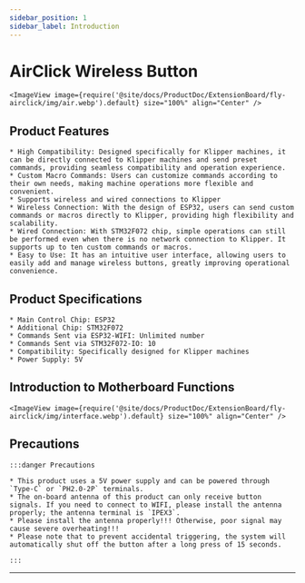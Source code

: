 ```yaml
---
sidebar_position: 1
sidebar_label: Introduction
---
```




# AirClick Wireless Button
    <ImageView image={require('@site/docs/ProductDoc/ExtensionBoard/fly-airclick/img/air.webp').default} size="100%" align="Center" />



## Product Features

    * High Compatibility: Designed specifically for Klipper machines, it can be directly connected to Klipper machines and send preset commands, providing seamless compatibility and operation experience.
    * Custom Macro Commands: Users can customize commands according to their own needs, making machine operations more flexible and convenient.
    * Supports wireless and wired connections to Klipper
    * Wireless Connection: With the design of ESP32, users can send custom commands or macros directly to Klipper, providing high flexibility and scalability.
    * Wired Connection: With STM32F072 chip, simple operations can still be performed even when there is no network connection to Klipper. It supports up to ten custom commands or macros.
    * Easy to Use: It has an intuitive user interface, allowing users to easily add and manage wireless buttons, greatly improving operational convenience.

## Product Specifications

    * Main Control Chip: ESP32
    * Additional Chip: STM32F072
    * Commands Sent via ESP32-WIFI: Unlimited number
    * Commands Sent via STM32F072-IO: 10
    * Compatibility: Specifically designed for Klipper machines
    * Power Supply: 5V

## Introduction to Motherboard Functions
    <ImageView image={require('@site/docs/ProductDoc/ExtensionBoard/fly-airclick/img/interface.webp').default} size="100%" align="Center" />

## Precautions

    :::danger Precautions

    * This product uses a 5V power supply and can be powered through `Type-C` or `PH2.0-2P` terminals.
    * The on-board antenna of this product can only receive button signals. If you need to connect to WIFI, please install the antenna properly; the antenna terminal is `IPEX3`.
    * Please install the antenna properly!!! Otherwise, poor signal may cause severe overheating!!!
    * Please note that to prevent accidental triggering, the system will automatically shut off the button after a long press of 15 seconds.

    ::: 

---